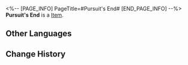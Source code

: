 <%-- [PAGE_INFO]
PageTitle=#Pursuit's End#
[END_PAGE_INFO] --%>
{{Item Infobox
|id          = 250603
|image       = Item Pursuit's End.png{{subst:void|<!--$UPLOAD:<<SpriteOutput/Rogue/Tourn/Collection/ItemFigures/IconRogueTournCollection_HertaScepter.png>-<Item Pursuit's End.png>-<Item Icons>>-->}}
|type        = 
|invCategory = 
|rarity      = 4
|effect      = 
|description = After displaying this in the Probability Museum, the Heat usable for Blessing Enhancement increases by 1 point in the Divergent Universe First Plane's Workbench of Creation.
}}
{{Description|The infinite layers of nutshells encase the ruler of the infinite universe, yet even so, she continues to turn the key, opening the next door infinitely.}}
'''Pursuit's End''' is a [[Item]].

==Other Languages==
{{Other Languages
|en   = Pursuit's End
|zhs  = 求索的终尽
|zht  = 求索的終盡
|ja   = 探求の果て
|ko   = 탐색의 끝
|es   = El fin de la búsqueda
|fr   = Fin de la poursuite
|ru   = Окончание поисков
|th   = จุดสิ้นสุดแห่งการแสวงหา
|vi   = Kết Cục Tìm Kiếm
|de   = Das Ende der Suche
|id   = Akhir Pencarian
|pt   = Fim da Busca
}}

==Change History==
{{Change History|2.6}}